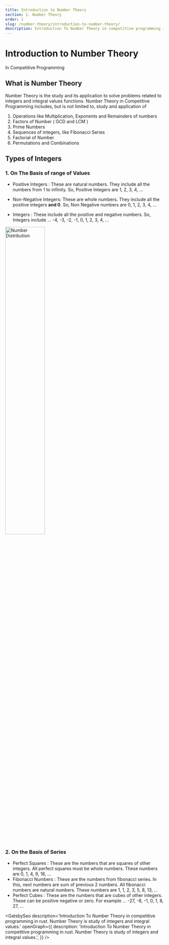 ```yaml
---
title: Introduction to Number Theory
section: 1. Number Theory
order: 1
slug: /number-theory/introduction-to-number-theory/
description: Introduction To Number Theory in competitive programming in rust. Number Theory is study of integers and integral values.
---
```


# Introduction to Number Theory
In Competitive Programming

## What is Number Theory

Number Theory is the study and its application to solve problems related to integers and integral values functions.
Number Theory in Competitive Programming includes, but is not limited to, study and application of
1. Operations like Multiplication, Exponents and Remainders of numbers
2. Factors of Number ( GCD and LCM )
3. Prime Numbers
4. Sequences of integers, like Fibonacci Series
5. Factorial of Number
6. Permutations and Combinations

## Types of Integers
### 1. On The Basis of range of Values

- Positive Integers : These are natural numbers. They include all the numbers from 1 to infinity. So, Positive Integers are 1, 2, 3, 4, ...

- Non-Negative Integers: These are whole numbers. They include all the positive integers **and 0**. So, Non Negative numbers are 0, 1, 2, 3, 4, ...

- Integers : These include all the positive and negative numbers. So, Integers include ... -4, -3, -2, -1, 0, 1, 2, 3, 4, ...


<div style={{textAlign: 'center'}} >
    <img src={NumberDistribution} width="50%" alt="Number Distribution" />
</div>

### 2. On the Basis of Series

- Perfect Squares : These are the numbers that are squares of other integers. All perfect squares must be whole numbers. These numbers are 0, 1, 4, 9, 16, ... 
- Fibonacci Numbers : These are the numbers from fibonacci series. In this, next numbers are sum of previous 2 numbers. All fibonacci numbers are natural numbers.
These numbers are 1, 1, 2, 3, 5, 8, 13, ...
- Perfect Cubes : These are the numbers that are cubes of other integers. These can be positive negative or zero. For example  ... -27, -8, -1, 0, 1, 8, 27, ...



<GatsbySeo 
description='Introduction To Number Theory in competitive programming in rust. Number Theory is study of integers and integral values.'
openGraph={{
        description: 'Introduction To Number Theory in competitive programming in rust. Number Theory is study of integers and integral values.',
}}
/>
